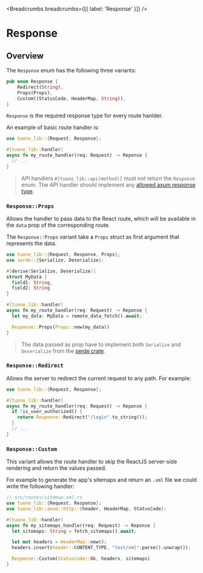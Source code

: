 
<MetaTags
  title="Tuono - Response"
  canonical="https://tuono.dev/documentation/server-utilities/response"
  description="Add server side data to the routes or manage conditional redirect
  with the Response enum"
/>


<Breadcrumbs breadcrumbs={[{ label: 'Response' }]} />

# Response

## Overview

The `Response` enum has the following three variants:

```rs
pub enum Response {
    Redirect(String),
    Props(Props),
    Custom((StatusCode, HeaderMap, String)),
}
```

`Response` is the required response type for every route hanlder.

An example of basic route handler is:

```rs
use tuono_lib::{Request, Response};

#[tuono_lib::handler]
async fn my_route_handler(req: Request) -> Reponse {
  // ...
}
```

> API handlers `#[tuono_lib::api(method)]` must not return the `Response`
> enum. The API handler should implement any [allowed axum response
> type](https://docs.rs/axum/latest/axum/#responses).

### `Response::Props`

Allows the handler to pass data to the React route, 
which will be available in the `data` prop of the corresponding route.

The `Response::Props` variant take a `Props` struct as first argument that
represents the data.

```rs
use tuono_lib::{Request, Response, Props};
use serde::{Serialize, Deserialize};

#[derive(Serialize, Deserialize)]
struct MyData {
  field1: String,
  field2: String
}

#[tuono_lib::handler]
async fn my_route_handler(req: Request) -> Reponse {
  let my_data: MyData = remote_data_fetch().await;

  Response::Props(Props::new(my_data))
}
```

> The data passed as prop have to implement both `Serialize` and `Deserialize`
> from the [serde crate](https://serde.rs/).

### `Response::Redirect`

Allows the server to redirect the current request to any path. For example:

```rs
use tuono_lib::{Request, Response};

#[tuono_lib::handler]
async fn my_route_handler(req: Request) -> Reponse {
  if !is_user_authorized() {
    return Response::Redirect("/login".to_string());
  }
  // ...
}
```

### `Response::Custom`

This variant allows the route handler to skip the ReactJS server-side rendering
and return the values passed.

For example to generate the app's sitemaps and return an `.xml` file we could
write the following handler:

```rs
// src/routes/sitemap.xml.rs
use tuono_lib::{Request, Response};
use tuono_lib::axum::http::{header, HeaderMap, StatusCode};

#[tuono_lib::handler]
async fn my_sitemaps_handler(req: Request) -> Reponse {
  let sitemaps: String = fetch_sitemaps().await;

  let mut headers = HeaderMap::new();
  headers.insert(header::CONTENT_TYPE, "text/xml".parse().unwrap());

  Response::Custom(StatusCode::Ok, headers, sitemaps)
}
```
